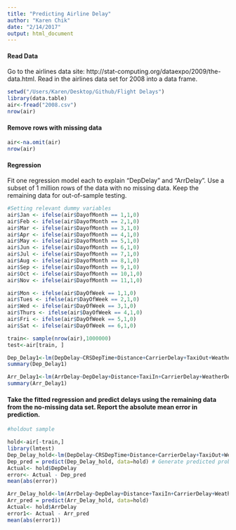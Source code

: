 ```yaml
---
title: "Predicting Airline Delay"
author: "Karen Chik"
date: "2/14/2017"
output: html_document
---
```



#### Read Data

Go to the airlines data site: 
http://stat-computing.org/dataexpo/2009/the-data.html. 
Read in the airlines data set for 2008 into a data frame.

```r
setwd("/Users/Karen/Desktop/Github/Flight Delays")
library(data.table)
air<-fread("2008.csv")
nrow(air)

```

#### Remove rows with missing data

```r
air<-na.omit(air)
nrow(air)
```

#### Regression

Fit one regression model each to explain "DepDelay" and "ArrDelay". Use a subset of 1 million rows of the data with no missing data. Keep the remaining data for out-of-sample testing. 

```r
#Setting relevant dummy variables
air$Jan <- ifelse(air$DayofMonth == 1,1,0)
air$Feb <- ifelse(air$DayofMonth == 2,1,0)
air$Mar <- ifelse(air$DayofMonth == 3,1,0)
air$Apr <- ifelse(air$DayofMonth == 4,1,0)
air$May <- ifelse(air$DayofMonth == 5,1,0)
air$Jun <- ifelse(air$DayofMonth == 6,1,0)
air$Jul <- ifelse(air$DayofMonth == 7,1,0)
air$Aug <- ifelse(air$DayofMonth == 8,1,0)
air$Sep <- ifelse(air$DayofMonth == 9,1,0)
air$Oct <- ifelse(air$DayofMonth == 10,1,0)
air$Nov <- ifelse(air$DayofMonth == 11,1,0)

air$Mon <- ifelse(air$DayOfWeek == 1,1,0)
air$Tues <- ifelse(air$DayOfWeek == 2,1,0)
air$Wed <- ifelse(air$DayOfWeek == 3,1,0)
air$Thurs <- ifelse(air$DayOfWeek == 4,1,0)
air$Fri <- ifelse(air$DayOfWeek == 5,1,0)
air$Sat <- ifelse(air$DayOfWeek == 6,1,0)

train<- sample(nrow(air),1000000)
test<-air[train, ]

Dep_Delay1<-lm(DepDelay~CRSDepTime+Distance+CarrierDelay+TaxiOut+WeatherDelay+NASDelay+SecurityDelay+LateAircraftDelay+Mon+Tues+Wed+Thurs+Fri+Sat+Jan+Feb+Mar+Apr+May+Jun+Jul+Aug+Sep+Oct+Nov+factor(UniqueCarrier),data=test)
summary(Dep_Delay1)

Arr_Delay1<-lm(ArrDelay~DepDelay+Distance+TaxiIn+CarrierDelay+WeatherDelay+SecurityDelay+LateAircraftDelay+Mon+Tues+Wed+Thurs+Fri+Sat+Jan+Feb+Mar+Apr+May+Jun+Jul+Aug+Sep+Oct+Nov+factor(UniqueCarrier),data=test)
summary(Arr_Delay1)

```


#### Take the fitted regression and predict delays using the remaining data from the no-missing data set. Report the absolute mean error in prediction. 

```r
#holdout sample

hold<-air[-train,]
library(lmtest)
Dep_Delay_hold<-lm(DepDelay~CRSDepTime+Distance+CarrierDelay+TaxiOut+WeatherDelay+NASDelay+SecurityDelay+LateAircraftDelay+Mon+Tues+Wed+Thurs+Fri+Sat+Jan+Feb+Mar+Apr+May+Jun+Jul+Aug+Sep+Oct+Nov+factor(UniqueCarrier),data=hold)
Dep_pred = predict(Dep_Delay_hold, data=hold) # Generate predicted probabilities
Actual<- hold$DepDelay
error<- Actual - Dep_pred
mean(abs(error))

Arr_Delay_hold<-lm(ArrDelay~DepDelay+Distance+TaxiIn+CarrierDelay+WeatherDelay+SecurityDelay+LateAircraftDelay+Mon+Tues+Wed+Thurs+Fri+Sat+Jan+Feb+Mar+Apr+May+Jun+Jul+Aug+Sep+Oct+Nov+factor(UniqueCarrier),data=hold)
Arr_pred = predict(Arr_Delay_hold, data=hold)
Actual<- hold$ArrDelay
error1<- Actual - Arr_pred
mean(abs(error1))
```
